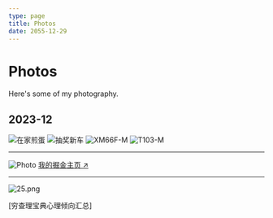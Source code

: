 ```yaml
---
type: page
title: Photos
date: 2055-12-29
---
```


# Photos


Here's some of my photography.

## 2023-12

![在家煎蛋](/images/books/煎蛋.jpg)
![抽奖新车](/images/books/抽奖.jpg)
![XM66F-M](/images/books/XM66F-M.jpg)
![T103-M](/images/books/T103-M.jpg)


<hr />

<Image
  src="/images/不敢吭声.jpeg"
  alt="Photo"
  width={128}
  height={128}
  priority
  className="next-image"
/>
[我的掘金主页 ↗ ](https://juejin.cn/user/2911933190649815)

<hr />

![25.png](/images/books/1.png)

[穷查理宝典心理倾向汇总]

<Giscus />